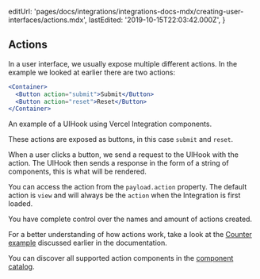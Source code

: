 
  editUrl:
    'pages/docs/integrations/integrations-docs-mdx/creating-user-interfaces/actions.mdx',
  lastEdited: '2019-10-15T22:03:42.000Z',
}

## Actions

In a user interface, we usually expose multiple different actions. In the example we looked at earlier there are two actions:

```jsx
<Container>
  <Button action="submit">Submit</Button>
  <Button action="reset">Reset</Button>
</Container>
```

<Caption>An example of a UIHook using Vercel Integration components.</Caption>

These actions are exposed as buttons, in this case `submit` and `reset`.

When a user clicks a button, we send a request to the UIHook with the action. The UIHook then sends a response in the form of a string of components, this is what will be rendered.

You can access the action from the `payload.action` property. The default action is `view` and will always be the `action` when the Integration is first loaded.

<Note>
  You have complete control over the names and amount of actions created.
</Note>

For a better understanding of how actions work, take a look at the [Counter example](/docs/integrations#examples/counter) discussed earlier in the documentation.

You can discover all supported action components in the [component catalog](/docs/integrations#component-catalog).
